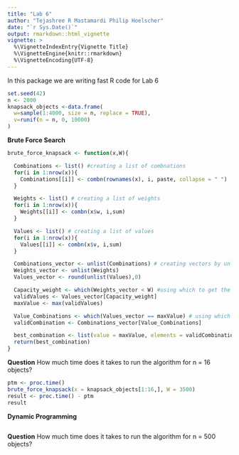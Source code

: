 ```yaml
---
title: "Lab 6"
author: "Tejashree R Mastamardi Philip Hoelscher"
date: "`r Sys.Date()`"
output: rmarkdown::html_vignette
vignette: >
  %\VignetteIndexEntry{Vignette Title}
  %\VignetteEngine{knitr::rmarkdown}
  %\VignetteEncoding{UTF-8}
---
```

In this package we are writing fast R code for Lab 6


```r
set.seed(42)
n <- 2000
knapsack_objects <-data.frame(
  w=sample(1:4000, size = n, replace = TRUE),
  v=runif(n = n, 0, 10000)
)

```

**Brute Force Search**

```r
brute_force_knapsack <- function(x,W){

  Combinations <- list() #creating a list of combnations
  for(i in 1:nrow(x)){
    Combinations[[i]] <- combn(rownames(x), i, paste, collapse = " ")
  }

  Weights <- list() # creating a list of weights
  for(i in 1:nrow(x)){
    Weights[[i]] <- combn(x$w, i,sum)
  }

  Values <- list() # creating a list of values
  for(i in 1:nrow(x)){
    Values[[i]] <- combn(x$v, i,sum)
  }

  Combinations_vector <- unlist(Combinations) # creating vectors by unlisting
  Weights_vector <- unlist(Weights)
  Values_vector <- round(unlist(Values),0)

  Capacity_weight <- which(Weights_vector < W) #using which to get the indexes of weight
  validValues <- Values_vector[Capacity_weight]
  maxValue <- max(validValues)

  Value_Combinations <- which(Values_vector == maxValue) # using which to get the maximum Value
  validCombination <- Combinations_vector[Value_Combinations]

  best_combination <- list(value = maxValue, elements = validCombination) #creating a list
  return(best_combination)
}

```

**Question**
  How much time does it takes to run the algorithm for n = 16 objects?
  
```r
ptm <- proc.time()
brute_force_knapsack(x = knapsack_objects[1:16,], W = 3500)
result <- proc.time() - ptm
result
```


**Dynamic Programming**

```r

```

**Question**
  How much time does it takes to run the algorithm for n = 500 objects?
  
```r

```

